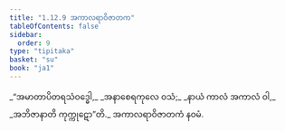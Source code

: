```yaml
---
title: "1.12.9 အကာလရာဝိဇာတက"
tableOfContents: false
sidebar:
  order: 9
type: "tipitaka"
basket: "su"
book: "ja1"
---
```



<DynamicBreadcrumb />

<Division number="119" book="ja1" e="ch" v="22" p="28">

<Paragraph number="263" type="verses" book="ja1">
_“အမာတာပိတရသံဝဒ္ဓေါ,_  
_အနာစေရကုလေ ဝသံ;_  
_နာယံ ကာလံ အကာလံ ဝါ,_  
_အဘိဇာနာတိ ကုက္ကုဋော”တိ._  


</Paragraph>
</Division>

<Paragraph number="264" type="center" book="ja1">
အကာလရာဝိဇာတကံ နဝမံ.
</Paragraph>